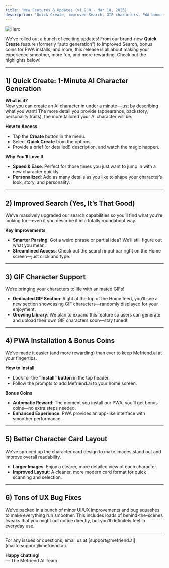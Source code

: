 ```yaml
---
title: 'New Features & Updates (v1.2.0 - Mar 18, 2025)'
description: 'Quick Create, improved Search, GIF characters, PWA bonus coins, better character card layout, and more!'
---
```


<img
  className="block"
  src="/images/changelog/2025_03_18/thumbnail.png"
  alt="Hero"
/>

We’ve rolled out a bunch of exciting updates! From our brand-new **Quick Create** feature (formerly “auto generation”) to improved Search, bonus coins for PWA installs, and more, this release is all about making your experience smoother, more fun, and more rewarding. Check out the highlights below!

---

## 1) Quick Create: 1-Minute AI Character Generation

**What is it?**  
Now you can create an AI character in under a minute—just by describing what you want! The more detail you provide (appearance, backstory, personality traits), the more tailored your AI character will be.

**How to Access**  
- Tap the **Create** button in the menu.  
- Select **Quick Create** from the options.  
- Provide a brief (or detailed!) description, and watch the magic happen.

**Why You’ll Love It**  
- **Speed & Ease**: Perfect for those times you just want to jump in with a new character quickly.  
- **Personalized**: Add as many details as you like to shape your character’s look, story, and personality.

---

## 2) Improved Search (Yes, It’s That Good)

We’ve massively upgraded our search capabilities so you’ll find what you’re looking for—even if you describe it in a totally roundabout way.

**Key Improvements**  
- **Smarter Parsing**: Got a weird phrase or partial idea? We’ll still figure out what you mean.  
- **Streamlined Access**: Check out the search input bar right on the Home screen—just click and type.

---

## 3) GIF Character Support

We’re bringing your characters to life with animated GIFs!

- **Dedicated GIF Section**: Right at the top of the Home feed, you’ll see a new section showcasing GIF characters—randomly displayed for your enjoyment.  
- **Growing Library**: We plan to expand this feature so users can generate and upload their own GIF characters soon—stay tuned!

---

## 4) PWA Installation & Bonus Coins

We’ve made it easier (and more rewarding) than ever to keep Mefriend.ai at your fingertips.

**How to Install**  
- Look for the **“Install” button** in the top header.  
- Follow the prompts to add Mefriend.ai to your home screen.

**Bonus Coins**  
- **Automatic Reward**: The moment you install our PWA, you’ll get bonus coins—no extra steps needed.  
- **Enhanced Experience**: PWA provides an app-like interface with smoother performance.

---

## 5) Better Character Card Layout

We’ve spruced up the character card design to make images stand out and improve overall readability.

- **Larger Images**: Enjoy a clearer, more detailed view of each character.  
- **Improved Layout**: A cleaner, more modern card format for quick scanning and selection.

---

## 6) Tons of UX Bug Fixes

We’ve packed in a bunch of minor UI/UX improvements and bug squashes to make everything run smoother. This includes loads of behind-the-scenes tweaks that you might not notice directly, but you’ll definitely feel in everyday use.

---

<Note>
For any issues or questions, email us at [support@mefriend.ai](mailto:support@mefriend.ai).  

**Happy chatting!**  
— The Mefriend AI Team
</Note>